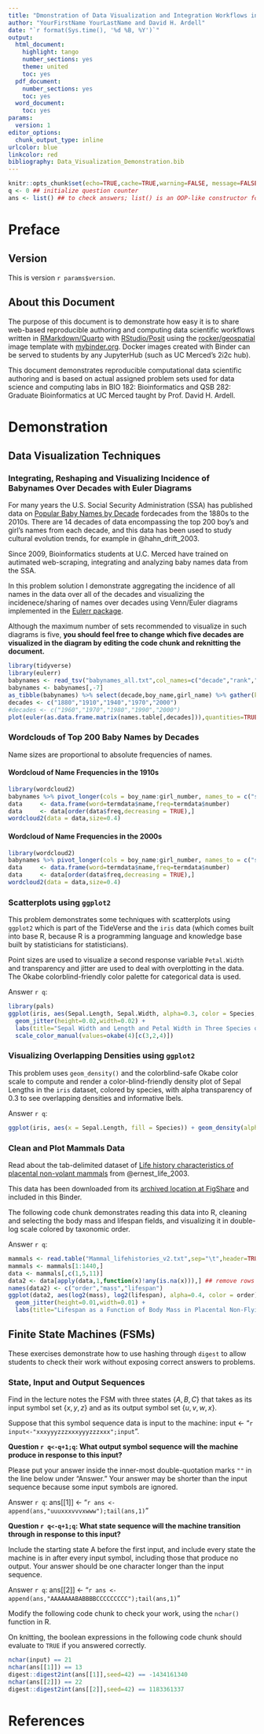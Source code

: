 ```yaml
---
title: "Dmonstration of Data Visualization and Integration Workflows in RStudio"
author: "YourFirstName YourLastName and David H. Ardell"
date: "`r format(Sys.time(), '%d %B, %Y')`"
output:
  html_document:
    highlight: tango
    number_sections: yes
    theme: united
    toc: yes
  pdf_document:
    number_sections: yes
    toc: yes
  word_document:
    toc: yes
params:
  version: 1
editor_options:
  chunk_output_type: inline
urlcolor: blue
linkcolor: red
bibliography: Data_Visualization_Demonstration.bib
---
```

```r
knitr::opts_chunk$set(echo=TRUE,cache=TRUE,warning=FALSE, message=FALSE)
q <- 0 ## initialize question counter
ans <- list() ## to check answers; list() is an OOP-like constructor for lists
```


# Preface

## Version

This is version `r params$version`. 

## About this Document

The purpose of this document is to demonstrate how easy it is to share web-based reproducible authoring and computing data scientific workflows written in [RMarkdown/Quarto](http://rmarkdown.rstudio.com) with [RStudio/Posit](https://www.rstudio.com) using the [rocker/geospatial](https://hub.docker.com/r/rocker/geospatial)
image template with [mybinder.org](https://mybinder.org). Docker images created with Binder can be served to students by any JupyterHub (such as UC Merced's 2i2c hub).

This document demonstrates reproducible computational data scientific authoring and is based on actual assigned problem sets used for data science and computing labs in BIO 182: Bioinformatics and QSB 282: Graduate Bioinformatics at UC Merced taught by Prof. David H. Ardell. 

# Demonstration

## Data Visualization Techniques

### Integrating, Reshaping and Visualizing Incidence of Babynames Over Decades with Euler Diagrams

For many years the U.S. Social Security Administration (SSA) has published data on [Popular Baby Names by Decade](https://www.ssa.gov/OACT/babynames/decades/) fordecades from the 1880s to the 2010s. There are 14 decades of data encompassing the top 200 boy's and girl's names from each decade, and this data has been used to study cultural evolution trends, for example in @hahn_drift_2003. 

Since 2009, Bioinformatics students at U.C. Merced have trained on autimated web-scraping, integrating and analyzing baby names data from the SSA.

In this problem solution I demonstrate aggregating the incidence of all names in the data over all of the decades and visualizing the incidenece/sharing of names over decades using Venn/Euler diagrams implemented in the [Eulerr package](https://cran.r-project.org/web/packages/eulerr/vignettes/introduction.html). 

Although the maximum number of sets recommended to visualize in such diagrams is five, **you should feel free to change which five decades are visualized in the diagram by editing the code chunk and reknitting the document.**

```r
library(tidyverse)
library(eulerr)
babynames <- read_tsv("babynames_all.txt",col_names=c("decade","rank","boy_name","boy_number","girl_name","girl_number"),show_col_types = FALSE)
babynames <- babynames[,-7]
as_tibble(babynames) %>% select(decade,boy_name,girl_name) %>% gather(key="type",value="name",boy_name,girl_name) %>% select(decade,name) %>% table() %>% t() -> names.table
decades <- c("1880","1910","1940","1970","2000")
#decades <- c("1960","1970","1980","1990","2000")
plot(euler(as.data.frame.matrix(names.table[,decades])),quantities=TRUE,main="Sharing of Top 200 U.S. Babynames Across Five Decades")
```

### Wordclouds of Top 200 Baby Names by Decades

Name sizes are proportional to absolute frequencies of names.

#### Wordcloud of Name Frequencies in the 1910s

```r
library(wordcloud2)
babynames %>% pivot_longer(cols = boy_name:girl_number, names_to = c("sex",".value"), names_sep = "_") %>% filter(decade==1910) -> termdata
data     <- data.frame(word=termdata$name,freq=termdata$number)
data     <- data[order(data$freq,decreasing = TRUE),]
wordcloud2(data = data,size=0.4)
```


#### Wordcloud of Name Frequencies in the 2000s

```r
library(wordcloud2)
babynames %>% pivot_longer(cols = boy_name:girl_number, names_to = c("sex",".value"), names_sep = "_") %>% filter(decade==2000) -> termdata
data     <- data.frame(word=termdata$name,freq=termdata$number)
data     <- data[order(data$freq,decreasing = TRUE),]
wordcloud2(data = data,size=0.4)
```


### Scatterplots using `ggplot2`

This problem demonstrates some techniques with scatterplots using `ggplot2` which is part of the TideVerse and the `iris` data (which comes built into base R, because R is a programming language and knowledge base built by statisticians for statisticians). 

Point sizes are used to visualize a second response variable `Petal.Width` and transparency and jitter are used to deal with overplotting in the data. The Okabe colorblind-friendly color palette for categorical data is used.

Answer `r q`:
```r
library(pals)
ggplot(iris, aes(Sepal.Length, Sepal.Width, alpha=0.3, color = Species, size=Petal.Width)) +
  geom_jitter(height=0.02,width=0.02) + 
  labs(title="Sepal Width and Length and Petal Width in Three Species of Iris",x="Sepal Length (cm)",y="Sepal Width (cm)",subtitle="Anderson (1935). The Irises of the Gaspe Peninsula, Bulletin of the American Iris Society 59:2") +
  scale_color_manual(values=okabe(4)[c(3,2,4)])
```


### Visualizing Overlapping Densities using `ggplot2`

This problem uses `geom_density()` and the colorblind-safe Okabe color scale to compute and render a color-blind-friendly density plot of Sepal Lengths in the `iris` dataset, colored by species, with alpha transparency of 0.3 to see overlapping densities and informative lbels.

Answer `r q`:
```r
ggplot(iris, aes(x = Sepal.Length, fill = Species)) + geom_density(alpha=0.3) + xlab("Sepal Length (cm)") + labs(title="Distributions of Sepal Lengths in Three Species of Iris",subtitle="Demonstrates Okabe Colorblind-safe Palette") + scale_fill_manual(values=okabe(4)[c(3,2,4)])
```

### Clean and Plot Mammals Data

Read about the tab-delimited dataset of [Life history characteristics of placental non-volant mammals](https://esajournals.onlinelibrary.wiley.com/doi/10.1890/02-9002) from @ernest_life_2003. 

This data has been downloaded from its [archived location at FigShare](https://figshare.com/articles/dataset/Data_Paper_Data_Paper/3523109?backTo=/collections/LIFE_HISTORY_CHARACTERISTICS_OF_PLACENTAL_NONVOLANT_MAMMALS/3297992) and included in this Binder.

The following code chunk demonstrates reading this data into R, cleaning and selecting the body mass and lifespan fields, and visualizing it in double-log scale colored by taxonomic order.

Answer `r q`:
```r
mammals <- read.table("Mammal_lifehistories_v2.txt",sep="\t",header=TRUE, na.strings = c("-999.00","-999"))
mammals <- mammals[1:1440,]
data <- mammals[,c(1,5,11)]
data2 <- data[apply(data,1,function(x)!any(is.na(x))),] ## remove rows with NA
names(data2) <- c("order","mass","lifespan")
ggplot(data2, aes(log2(mass), log2(lifespan), alpha=0.4, color = order)) +
  geom_jitter(height=0.01,width=0.01) + 
  labs(title="Lifespan as a Function of Body Mass in Placental Non-Flying Mammals",x="Base-2 Log of Body Mass (g)",y="Base-2 Log of Lifespan (mo.)",subtitle="Data from Ernest (2003). Ecology 84:3402") 
```

## Finite State Machines (FSMs)

These exercises demonstrate how to use hashing through `digest` to allow students to check their work without exposing correct answers to problems.

### State, Input and Output Sequences

Find in the lecture notes the FSM with three states  $\{A,B,C\}$ that takes as its input symbol set $\{x,y,z\}$ and as its output symbol set $\{u,v,w,x\}$. 

Suppose that this symbol sequence data is input to the machine: input <- "`r input<-"xxxyyyzzzxxxyyyzzzxxx";input`". 

**Question `r q<-q+1;q`:  What output symbol sequence will the machine produce in response to this input?**

Please put your answer inside the inner-most double-quotation marks `""` in the line below under "Answer."
Your answer may be shorter than the input sequence because some input symbols are ignored.

Answer `r q`: ans[[1]] <- "`r ans <- append(ans,"uuuxxxvvvxwww");tail(ans,1)`"

**Question `r q<-q+1;q`:  What state sequence will the machine transition through in response to this input?** 

Include the starting state A before the first input, and include every state the machine is in after every input symbol, including those that produce no output. Your answer should be one character longer than the input sequence.

Answer `r q`: ans[[2]] <- "`r ans <- append(ans,"AAAAAAABABBBBCCCCCCCCC");tail(ans,1)`"

Modify the following code chunk to check your work, using the `nchar()` function in R. 

On knitting, the boolean expressions in the following code chunk should evaluate to `TRUE` if you answered correctly.

```r
nchar(input) == 21
nchar(ans[[1]]) == 13
digest::digest2int(ans[[1]],seed=42) == -1434161340
nchar(ans[[2]]) == 22
digest::digest2int(ans[[2]],seed=42) == 1183361337
```

# References